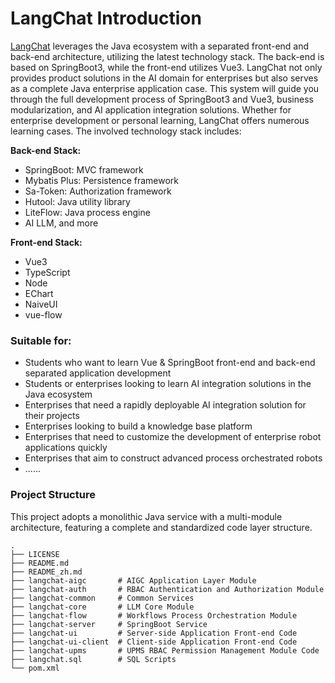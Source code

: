 # LangChat Introduction

[LangChat](http://github.com/tycoding/langchat) leverages the Java ecosystem with a separated front-end and back-end architecture, utilizing the latest technology stack. The back-end is based on SpringBoot3, while the front-end utilizes Vue3.
LangChat not only provides product solutions in the AI domain for enterprises but also serves as a complete Java enterprise application case. This system will guide you through the full development process of SpringBoot3 and Vue3, business modularization, and AI application integration solutions.
Whether for enterprise development or personal learning, LangChat offers numerous learning cases.
The involved technology stack includes:

**Back-end Stack:**

- SpringBoot: MVC framework
- Mybatis Plus: Persistence framework
- Sa-Token: Authorization framework
- Hutool: Java utility library
- LiteFlow: Java process engine
- AI LLM, and more

**Front-end Stack:**

- Vue3
- TypeScript
- Node
- EChart
- NaiveUI
- vue-flow

### Suitable for:

- Students who want to learn Vue & SpringBoot front-end and back-end separated application development
- Students or enterprises looking to learn AI integration solutions in the Java ecosystem
- Enterprises that need a rapidly deployable AI integration solution for their projects
- Enterprises looking to build a knowledge base platform
- Enterprises that need to customize the development of enterprise robot applications quickly
- Enterprises that aim to construct advanced process orchestrated robots
- ......

### Project Structure

This project adopts a monolithic Java service with a multi-module architecture, featuring a complete and standardized code layer structure.

```text copy
.
├── LICENSE
├── README.md
├── README_zh.md
├── langchat-aigc       # AIGC Application Layer Module
├── langchat-auth       # RBAC Authentication and Authorization Module
├── langchat-common     # Common Services
├── langchat-core       # LLM Core Module
├── langchat-flow       # Workflows Process Orchestration Module
├── langchat-server     # SpringBoot Service
├── langchat-ui         # Server-side Application Front-end Code
├── langchat-ui-client  # Client-side Application Front-end Code
├── langchat-upms       # UPMS RBAC Permission Management Module Code
├── langchat.sql        # SQL Scripts
└── pom.xml
```
